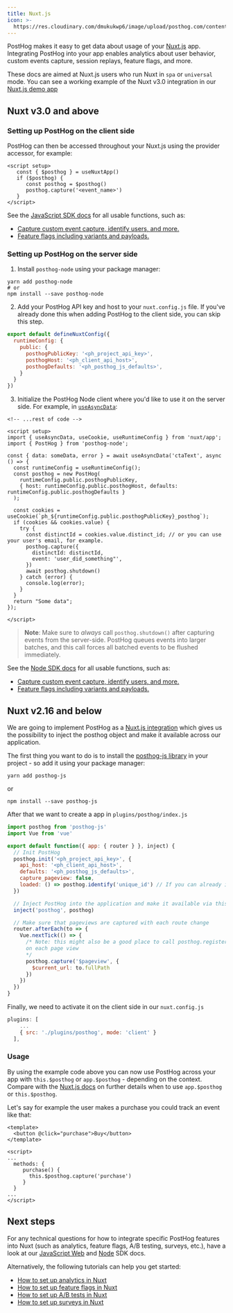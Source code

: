 ```yaml
---
title: Nuxt.js
icon: >-
  https://res.cloudinary.com/dmukukwp6/image/upload/posthog.com/contents/images/docs/integrate/frameworks/nuxt.svg
---
```



PostHog makes it easy to get data about usage of your [Nuxt.js](https://nuxt.com/) app. Integrating PostHog into your app enables analytics about user behavior, custom events capture, session replays, feature flags, and more.

These docs are aimed at Nuxt.js users who run Nuxt in `spa` or `universal` mode. You can see a working example of the Nuxt v3.0 integration in our [Nuxt.js demo app](https://github.com/PostHog/posthog-js/tree/master/playground/nuxtjs)

## Nuxt v3.0 and above

### Setting up PostHog on the client side


<NuxtInstall />

PostHog can then be accessed throughout your Nuxt.js using the provider accessor, for example:

```vue filename=index.vue
<script setup>
   const { $posthog } = useNuxtApp()
   if ($posthog) {
      const posthog = $posthog()
      posthog.capture('<event_name>')
   }
</script>
```

See the [JavaScript SDK docs](/docs/libraries/js/features) for all usable functions, such as:
- [Capture custom event capture, identify users, and more.](/docs/libraries/js/features#capturing-events)
- [Feature flags including variants and payloads.](/docs/libraries/js/features#feature-flags)

<DetailSetUpReverseProxy />

<DetailGroupProductsInOneProject />

### Setting up PostHog on the server side

1. Install `posthog-node` using your package manager:

```shell
yarn add posthog-node
# or
npm install --save posthog-node
```

2. Add your PostHog API key and host to your `nuxt.config.js` file. If you've already done this when adding PostHog to the client side, you can skip this step.

```js file=nuxt.config.js
export default defineNuxtConfig({
  runtimeConfig: {
    public: {
      posthogPublicKey: '<ph_project_api_key>',
      posthogHost: '<ph_client_api_host>',
      posthogDefaults: '<ph_posthog_js_defaults>',
    }
  }
})
```

3. Initialize the PostHog Node client where you'd like to use it on the server side. For example, in [`useAsyncData`](https://nuxt.com/docs/api/composables/use-async-data):

```vue file=app.vue
<!-- ...rest of code -->

<script setup>
import { useAsyncData, useCookie, useRuntimeConfig } from 'nuxt/app';
import { PostHog } from 'posthog-node';

const { data: someData, error } = await useAsyncData('ctaText', async () => {
  const runtimeConfig = useRuntimeConfig();
  const posthog = new PostHog(
    runtimeConfig.public.posthogPublicKey,
    { host: runtimeConfig.public.posthogHost, defaults: runtimeConfig.public.posthogDefaults }
  );

  const cookies = useCookie(`ph_${runtimeConfig.public.posthogPublicKey}_posthog`);
  if (cookies && cookies.value) {
    try {
      const distinctId = cookies.value.distinct_id; // or you can use your user's email, for example.
      posthog.capture({
        distinctId: distinctId,
        event: 'user_did_something"',
      })
      await posthog.shutdown()
    } catch (error) {
      console.log(error);
    }
  }
  return "Some data";
});

</script>
```

> **Note**: Make sure to _always_ call `posthog.shutdown()` after capturing events from the server-side.
> PostHog queues events into larger batches, and this call forces all batched events to be flushed immediately.

See the [Node SDK docs](/docs/libraries/node) for all usable functions, such as:
- [Capture custom event capture, identify users, and more.](/docs/libraries/node#capturing-events)
- [Feature flags including variants and payloads.](/docs/libraries/node#feature-flags)

## Nuxt v2.16 and below

We are going to implement PostHog as a [Nuxt.js integration](https://nuxtjs.org/docs/2.x/directory-structure/plugins) which gives us the possibility to inject
the posthog object and make it available across our application.

The first thing you want to do is to install the [posthog-js library](/docs/integrate/client/js) in your project - so add it using your package manager:

```shell
yarn add posthog-js
```

or

```shell
npm install --save posthog-js
```

After that we want to create a app in `plugins/posthog/index.js`

```javascript
import posthog from 'posthog-js'
import Vue from 'vue'

export default function({ app: { router } }, inject) {
  // Init PostHog
  posthog.init('<ph_project_api_key>', {
    api_host: '<ph_client_api_host>',
    defaults: '<ph_posthog_js_defaults>',
    capture_pageview: false,
    loaded: () => posthog.identify('unique_id') // If you can already identify your user
  })

  // Inject PostHog into the application and make it available via this.$posthog (or app.$posthog)
  inject('posthog', posthog)

  // Make sure that pageviews are captured with each route change
  router.afterEach(to => {
    Vue.nextTick(() => {
      /* Note: this might also be a good place to call posthog.register(...) in order to update your properties
      on each page view
      */
      posthog.capture('$pageview', {
        $current_url: to.fullPath
      })
    })
  })
}

```

Finally, we need to activate it on the client side in our `nuxt.config.js`

```js
plugins: [
    ...
    { src: './plugins/posthog', mode: 'client' }
  ],
```

### Usage

By using the example code above you can now use PostHog across your app with `this.$posthog` or `app.$posthog` - depending on the context. 
Compare with the [Nuxt.js docs](https://nuxtjs.org/docs/2.x/directory-structure/plugins#inject-in-root--context) on further details when to use `app.$posthog` or `this.$posthog`.

Let's say for example the user makes a purchase you could track an event like that:

```js-web
<template>
  <button @click="purchase">Buy</button>
</template>

<script>
...
  methods: {
     purchase() {
       this.$posthog.capture('purchase')
     }
  }
...
</script>
```

## Next steps

For any technical questions for how to integrate specific PostHog features into Nuxt (such as analytics, feature flags, A/B testing, surveys, etc.), have a look at our [JavaScript Web](/docs/libraries/js) and [Node](/docs/libraries/node) SDK docs.

Alternatively, the following tutorials can help you get started:

- [How to set up analytics in Nuxt](/tutorials/nuxt-analytics)
- [How to set up feature flags in Nuxt](/tutorials/nuxt-feature-flags)
- [How to set up A/B tests in Nuxt](/tutorials/nuxtjs-ab-tests)
- [How to set up surveys in Nuxt](/tutorials/nuxt-surveys)